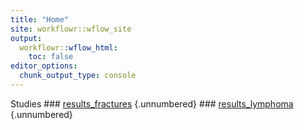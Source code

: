 ```yaml
---
title: "Home"
site: workflowr::wflow_site
output:
  workflowr::wflow_html:
    toc: false
editor_options:
  chunk_output_type: console
---
```


Studies
### [results_fractures](results_fractures.html) {.unnumbered}
### [results_lymphoma](results_lymphoma.html) {.unnumbered}
